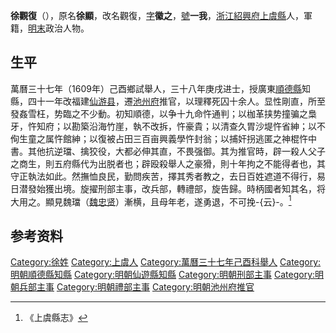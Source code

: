 {{Otheruses|other=名为徐显的其他人物|徐显}}

'''徐觀復'''（{{bd|？||？||catIdx=X徐}}），原名'''徐顯'''，改名觀復，[[表字|字]]'''徽之'''，[[號|號]]'''一我'''，[[浙江|浙江]][[紹興府|紹興府]][[上虞縣|上虞縣]]人，軍籍，[[明末|明末]]政治人物。

==生平==
萬曆三十七年（1609年）己酉鄉試舉人，三十八年庚戌进士，授廣東[[順德縣|順德縣]]知縣，四十一年改福建[[仙游县|仙游县]]，遷[[池州府|池州府]]推官，以理釋死囚十余人。显性剛直，所至發姦雪枉，势臨之不少動。初知順德，以争十九命忤通判；以枷革挟势撞骗之梟牙，忤知府；以勘築沿海竹崖，執不改拆，忤豪貴；以清查久胃沙堤忤省紳；以不侚生童之属忤館紳；以復被占田三百亩興義學忤封翁；以捕奸拐逃匿之神棍忤中書。其他抗逆璫、擒狡役，大都必伸其直，不畏强御。其为推官時，辟一殺人父子之商生，則五府縣代为出脱者也；辟殴殺舉人之豪猾，則十年拘之不能得者也，其守正執法如此。然撫恤良民，勤問疾苦，擇其秀者教之，去日百姓遮道不得行，易日潜發始獲出境。旋擢刑部主事，改兵部，轉禮部，旋告歸。時柄國者知其名，将大用之。顯見魏璫（[[魏忠贤|魏忠贤]]）漸横，且母年老，遂勇退，不可挽-{云}-。<ref>《上虞縣志》</ref>

== 参考资料 ==
{{reflist}}

{{start box}}
{{s-off}}
{{s-before|[[吳宗周_(萬曆舉人)|吳宗周]]}}
{{s-title|明朝順德縣知縣|萬曆年間}}
{{s-after|[[王尚賢|王尚賢]]|<small>署</small>}}
{{end box}}

{{萬曆三十八年庚戌科殿試金榜}}

{{Authority control}}

{{DEFAULTSORT:X}}
[[Category:徐姓|Category:徐姓]]
[[Category:上虞人|Category:上虞人]]
[[Category:萬曆三十七年己酉科舉人|Category:萬曆三十七年己酉科舉人]]
[[Category:明朝順德縣知縣|Category:明朝順德縣知縣]]
[[Category:明朝仙遊縣知縣|Category:明朝仙遊縣知縣]]
[[Category:明朝刑部主事|Category:明朝刑部主事]]
[[Category:明朝兵部主事|Category:明朝兵部主事]]
[[Category:明朝禮部主事|Category:明朝禮部主事]]
[[Category:明朝池州府推官|Category:明朝池州府推官]]


{{明朝官员小作品}}